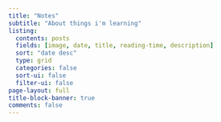 ```yaml
---
title: "Notes"
subtitle: "About things i'm learning"
listing:
  contents: posts
  fields: [image, date, title, reading-time, description]
  sort: "date desc"
  type: grid
  categories: false
  sort-ui: false
  filter-ui: false
page-layout: full
title-block-banner: true
comments: false
---
```

